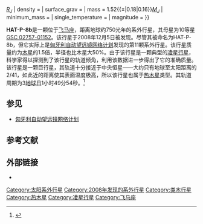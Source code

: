 {{Infobox Planet
| bgcolour = #A0B0FF
| image =
| caption =
| name = HAT-P-8b
| parent star = yes
| star = HAT-P-8
| planet = 
| constell = 飞马座
| distance = 750 ± 50光年
| RA = {{RA|22|52|09.862}}
| DEC = {{DEC|+35|26|49.59}}
| class = 
| discovery = yes
| discovery_ref = 
| discoverer = 匈牙利自动望远镜网络计划
| discovered = 2008年12月5日
| discovery_method = 凌星观测法
| semimajor = 0.0487 ± 0.00026天文单位
| semiminor = 
| orbital_circ = 
| eccentricity = 0
| period = 3.07632 ± 0.000004地球日
| inclination = 
| long_periastron = 0.21°
| time_periastron = 
| semi-amp =
| physical_characteristics = yes
| mean_radius = 1.5{{±|0.08|0.06}}[[木星|''R''<sub>''J''</sub>]]
| density = 
| surface_grav = 
| mass = 1.52{{±|0.18|0.16}}[[木星质量|''M''<sub>''J''</sub>]]
| minimum_mass =
| single_temperature = 
| magnitude =
}}

'''HAT-P-8b'''是一颗位于[[飞马座|飞马座]]，距离地球约750光年的系外行星，其母星为10等星[[HAT-P-8|GSC 02757-01152]]。该行星于2008年12月5日被发现。尽管其被命名为HAT-P-8b，但它实际上是[[匈牙利自动望远镜网络计划|匈牙利自动望远镜网络计划]]发现的第11颗系外行星。该行星质量约为[[木星|木星]]的1.5倍，半径也比木星大50%。由于该行星是一颗典型的[[凌星行星|凌星行星]]，科学家得以探测到了该行星的轨道倾角，利用该数据进一步得出了它的准确质量。该行星是一颗巨行星，其轨道十分接近于中央恒星——大约只有地球至太阳距离的2/41，如此近的距离使其表面温度极高，所以该行星也属于[[热木星|热木星]]类型。其轨道周期为3[[地球日|地球日]]1小时49分54秒。<ref>{{cite arxiv | eprint=0812.1161 | author=Lantham ''et al.'' | title=HATNet Field G205: Follow-Up Observations of 28 Transiting-Planet candidates and Confirmation of the Planet HAT-P-8b | journal=Submitted to the [[Astrophysical_Journal|Astrophysical Journal]] | format=abstract | class=astro-ph | month=December | day=5 | year=2008 | volume= | issue= | pages=}}</ref>

== 参见 ==
*[[匈牙利自动望远镜网络计划|匈牙利自动望远镜网络计划]]

== 参考文献 ==
{{Reflist|2}}

== 外部链接 ==
* {{cite web | url=http://media4.obspm.fr/exoplanets/base/planete.php?etoile=HAT-P-8&planete=b | title=HAT-P-8 b | work=Exoplanets | access-date=2009-07-10 | archive-url=https://www.webcitation.org/67ahRTn2v?url=http://media4.obspm.fr/exoplanets/base/planete.php?etoile=HAT-P-8 | archive-date=2012-05-11 | dead-url=yes }}
{{Sky|22|52|09.862|+|35|26|49.59|750}}
{{系外行星小作品}}

[[Category:太阳系外行星|Category:太阳系外行星]]
[[Category:2008年发现的系外行星|Category:2008年发现的系外行星]]
[[Category:类木行星|Category:类木行星]]
[[Category:热木星|Category:热木星]]
[[Category:凌星行星|Category:凌星行星]]
[[Category:飞马座|Category:飞马座]]